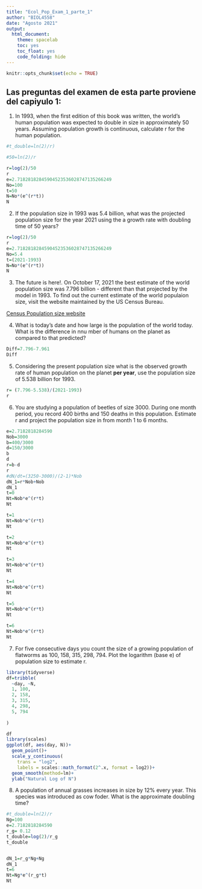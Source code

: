 ```yaml
---
title: "Ecol_Pop_Exam_1_parte_1"
author: "BIOL4558"
date: "Agosto 2021"
output:
  html_document: 
    theme: spacelab
    toc: yes
    toc_float: yes
    code_folding: hide
---
```


```r
knitr::opts_chunk$set(echo = TRUE)
```


## Las preguntas del examen de esta parte proviene del capiyulo 1:


1. In 1993, when the first edition of this book was written, the world's human population was expected to double in size in approximately 50 years. Assuming population growth is continuous, calculate r for the human population. 

```r
#t_double=ln(2)/r)

#50=ln(2)/r

r=log(2)/50
r
e=2.71828182845904523536028747135266249
No=100
t=50
N=No*(e^(r*t))
N
```


2. If the population size in 1993 was 5.4 billion, what was the projected population size for the year 2021 using the a growth  rate with doubling time of 50 years?


```r
r=log(2)/50
r
e=2.71828182845904523536028747135266249
No=5.4
t=(2021-1993)
N=No*(e^(r*t))
N
```


3.  The future is here!. On October  17, 2021 the best estimate of the world population size was 7.796 billion - different than that projected by the model in 1993. To find out the current estimate of the world populaion size, visit the website maintained by the US Census Bureau.

[Census Population size website](https://www.census.gov/popclock/)

4. What is today's date and how large is the population of the world today. What is the difference in nnu mber of humans on the planet as compared to that predicted?



```r
Diff=7.796-7.961
Diff
```


5. Considering the present population size what is the observed growth rate of human population on the planet **per year**, use the population size of 5.538 billion for 1993. 

```r
r= (7.796-5.538)/(2021-1993)
r
```



6. You are studying a population of beetles of size 3000.  During one month period, you record 400 births and 150 deaths in this population. Estimate r and project the population size in from month 1 to 6 months.


```r
e=2.7182818284590
Nob=3000
b=400/3000
d=150/3000
b
d
r=b-d
r
#dN/dt=(3250-3000)/(2-1)*Nob
dN_1=r*Nob+Nob
dN_1
t=0
Nt=Nob*e^(r*t)
Nt

t=1
Nt=Nob*e^(r*t)
Nt

t=2
Nt=Nob*e^(r*t)
Nt

t=3
Nt=Nob*e^(r*t)
Nt

t=4
Nt=Nob*e^(r*t)
Nt

t=5
Nt=Nob*e^(r*t)
Nt

t=6
Nt=Nob*e^(r*t)
Nt

```


7. For five consecutive days you count the size of a growing population of flatworms as 100, 158, 315, 298, 794. Plot the logarithm (base e) of population size to estimate r.



```r
library(tidyverse)
df=tribble(
  ~day, ~N,
  1, 100,
  2, 158,
  3, 315, 
  4, 298,
  5, 794
  
)

df
library(scales)
ggplot(df, aes(day, N))+
  geom_point()+
  scale_y_continuous(
    trans = "log2",
    labels = scales::math_format(2^.x, format = log2))+
  geom_smooth(method=lm)+
  ylab("Natural Log of N")

```


8.  A population of annual grasses increases in size by 12% every year. This species was introduced as cow foder.  What is the approximate doubling time?


```r
#t_double=ln(2)/r
Ng=100
e=2.7182818284590
r_g= 0.12
t_double=log(2)/r_g
t_double


dN_1=r_g*Ng+Ng
dN_1
t=6
Nt=Ng*e^(r_g*t)
Nt

```




